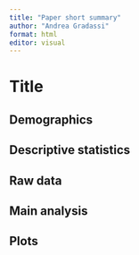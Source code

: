 ```yaml
---
title: "Paper short summary"
author: "Andrea Gradassi"
format: html
editor: visual
---
```


# Title

## Demographics

## Descriptive statistics

## Raw data

## Main analysis

## Plots
